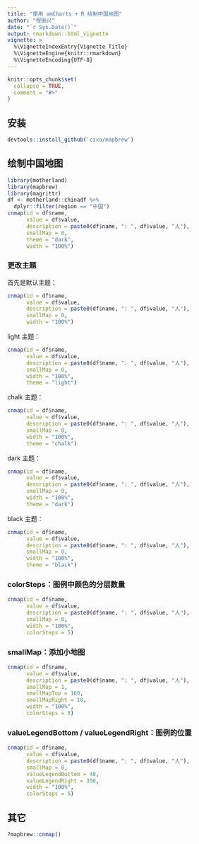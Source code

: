 ```yaml
---
title: "使用 amCharts + R 绘制中国地图"
author: "程振兴"
date: "`r Sys.Date()`"
output: rmarkdown::html_vignette
vignette: >
  %\VignetteIndexEntry{Vignette Title}
  %\VignetteEngine{knitr::rmarkdown}
  %\VignetteEncoding{UTF-8}
---
```


```r
knitr::opts_chunk$set(
  collapse = TRUE,
  comment = "#>"
)
```

## 安装

```r
devtools::install_github('czxa/mapbrew')
```

## 绘制中国地图

```r
library(motherland)
library(mapbrew)
library(magrittr)
df <- motherland::chinadf %>% 
  dplyr::filter(region == "中国")
cnmap(id = df$name, 
      value = df$value, 
      description = paste0(df$name, ": ", df$value, "人"),
      smallMap = 0, 
      theme = "dark",
      width = "100%")
```

### 更改主题

首先是默认主题：

```r
cnmap(id = df$name, 
      value = df$value, 
      description = paste0(df$name, ": ", df$value, "人"),
      smallMap = 0,
      width = "100%")
```

light 主题：

```r
cnmap(id = df$name, 
      value = df$value, 
      description = paste0(df$name, ": ", df$value, "人"),
      smallMap = 0,
      width = "100%",
      theme = "light")
```

chalk 主题：

```r
cnmap(id = df$name, 
      value = df$value, 
      description = paste0(df$name, ": ", df$value, "人"),
      smallMap = 0,
      width = "100%",
      theme = "chalk")
```

dark 主题：

```r
cnmap(id = df$name, 
      value = df$value, 
      description = paste0(df$name, ": ", df$value, "人"),
      smallMap = 0,
      width = "100%",
      theme = "dark")
```

black 主题：

```r
cnmap(id = df$name, 
      value = df$value, 
      description = paste0(df$name, ": ", df$value, "人"),
      smallMap = 0,
      width = "100%",
      theme = "black")
```

### colorSteps：图例中颜色的分层数量

```r
cnmap(id = df$name, 
      value = df$value, 
      description = paste0(df$name, ": ", df$value, "人"),
      smallMap = 0,
      width = "100%",
      colorSteps = 5)
```

### smallMap：添加小地图

```r
cnmap(id = df$name, 
      value = df$value, 
      description = paste0(df$name, ": ", df$value, "人"),
      smallMap = 1,
      smallMapTop = 160,
      smallMapRight = 10,
      width = "100%",
      colorSteps = 5)
```

### valueLegendBottom / valueLegendRight：图例的位置

```r
cnmap(id = df$name, 
      value = df$value, 
      description = paste0(df$name, ": ", df$value, "人"),
      smallMap = 0,
      valueLegendBottom = 40,
      valueLegendRight = 350,
      width = "100%",
      colorSteps = 5)
```

## 其它

```r 
?mapbrew::cnmap()
```
